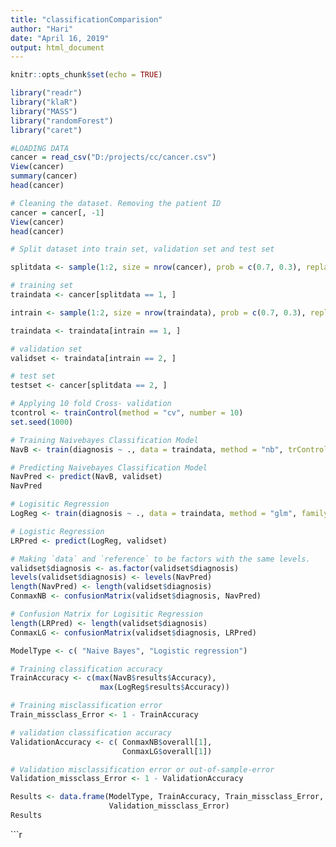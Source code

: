 ```yaml
---
title: "classificationComparision"
author: "Hari"
date: "April 16, 2019"
output: html_document
---
```


```r
knitr::opts_chunk$set(echo = TRUE)
```

```r
library("readr")
library("klaR")
library("MASS")
library("randomForest")
library("caret")

```

```r
#LOADING DATA
cancer = read_csv("D:/projects/cc/cancer.csv")
View(cancer)
summary(cancer)
head(cancer)

```
```r

# Cleaning the dataset. Removing the patient ID
cancer = cancer[, -1]
View(cancer)
head(cancer)

```
```r

# Split dataset into train set, validation set and test set

splitdata <- sample(1:2, size = nrow(cancer), prob = c(0.7, 0.3), replace = T)
```
```r
# training set
traindata <- cancer[splitdata == 1, ]

intrain <- sample(1:2, size = nrow(traindata), prob = c(0.7, 0.3), replace = T)

traindata <- traindata[intrain == 1, ]
```
```r
# validation set
validset <- traindata[intrain == 2, ]
```
```r
# test set
testset <- cancer[splitdata == 2, ] 
```
```r
# Applying 10 fold Cross- validation
tcontrol <- trainControl(method = "cv", number = 10)
set.seed(1000)
```
```r
# Training Naivebayes Classification Model
NavB <- train(diagnosis ~ ., data = traindata, method = "nb", trControl = tcontrol)
```

```r

# Predicting Naivebayes Classification Model
NavPred <- predict(NavB, validset)
NavPred

```
```r

# Logisitic Regression
LogReg <- train(diagnosis ~ ., data = traindata, method = "glm", family = binomial,trControl = tcontrol)
```
```r
# Logistic Regression
LRPred <- predict(LogReg, validset)
```
```r
# Making `data` and `reference` to be factors with the same levels.
validset$diagnosis <- as.factor(validset$diagnosis)
levels(validset$diagnosis) <- levels(NavPred)
length(NavPred) <- length(validset$diagnosis)
ConmaxNB <- confusionMatrix(validset$diagnosis, NavPred)
```
```r
# Confusion Matrix for Logisitic Regression
length(LRPred) <- length(validset$diagnosis)
ConmaxLG <- confusionMatrix(validset$diagnosis, LRPred)

ModelType <- c( "Naive Bayes", "Logistic regression")  
```
```r

# Training classification accuracy
TrainAccuracy <- c(max(NavB$results$Accuracy), 
                    max(LogReg$results$Accuracy))

# Training misclassification error
Train_missclass_Error <- 1 - TrainAccuracy

# validation classification accuracy
ValidationAccuracy <- c( ConmaxNB$overall[1], 
                         ConmaxLG$overall[1])

# Validation misclassification error or out-of-sample-error
Validation_missclass_Error <- 1 - ValidationAccuracy


```
```r
Results <- data.frame(ModelType, TrainAccuracy, Train_missclass_Error, ValidationAccuracy, 
                      Validation_missclass_Error)
Results

```
```r
